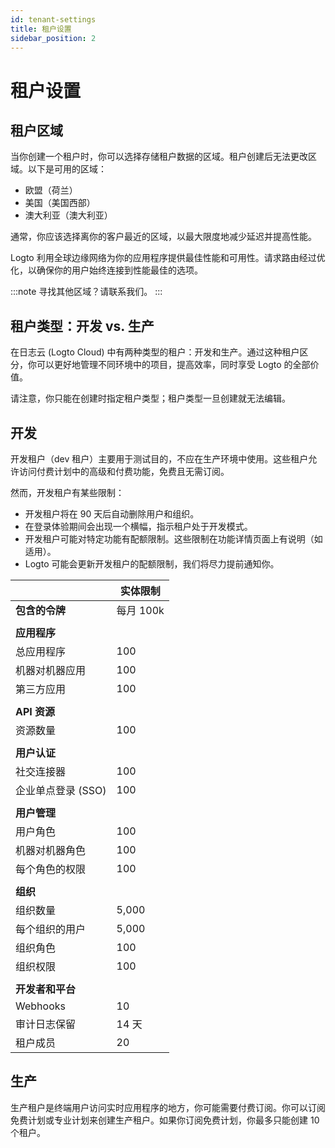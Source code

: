 ```yaml
---
id: tenant-settings
title: 租户设置
sidebar_position: 2
---
```


# 租户设置

## 租户区域

当你创建一个租户时，你可以选择存储租户数据的区域。租户创建后无法更改区域。以下是可用的区域：

- 欧盟（荷兰）
- 美国（美国西部）
- 澳大利亚（澳大利亚）

通常，你应该选择离你的客户最近的区域，以最大限度地减少延迟并提高性能。

Logto 利用全球边缘网络为你的应用程序提供最佳性能和可用性。请求路由经过优化，以确保你的用户始终连接到性能最佳的选项。

:::note
寻找其他区域？请联系我们。
:::

## 租户类型：开发 vs. 生产

在日志云 (Logto Cloud) 中有两种类型的租户：开发和生产。通过这种租户区分，你可以更好地管理不同环境中的项目，提高效率，同时享受 Logto 的全部价值。

请注意，你只能在创建时指定租户类型；租户类型一旦创建就无法编辑。

## 开发

开发租户（dev 租户）主要用于测试目的，不应在生产环境中使用。这些租户允许访问付费计划中的高级和付费功能，免费且无需订阅。

然而，开发租户有某些限制：

- 开发租户将在 90 天后自动删除用户和组织。
- 在登录体验期间会出现一个横幅，指示租户处于开发模式。
- 开发租户可能对特定功能有配额限制。这些限制在功能详情页面上有说明（如适用）。
- Logto 可能会更新开发租户的配额限制，我们将尽力提前通知你。

|                    | 实体限制  |
| ------------------ | --------- |
| **包含的令牌**     | 每月 100k |
|                    |           |
| **应用程序**       |           |
| 总应用程序         | 100       |
| 机器对机器应用     | 100       |
| 第三方应用         | 100       |
|                    |           |
| **API 资源**       |           |
| 资源数量           | 100       |
|                    |           |
| **用户认证**       |           |
| 社交连接器         | 100       |
| 企业单点登录 (SSO) | 100       |
|                    |           |
| **用户管理**       |           |
| 用户角色           | 100       |
| 机器对机器角色     | 100       |
| 每个角色的权限     | 100       |
|                    |           |
| **组织**           |           |
| 组织数量           | 5,000     |
| 每个组织的用户     | 5,000     |
| 组织角色           | 100       |
| 组织权限           | 100       |
|                    |           |
| **开发者和平台**   |           |
| Webhooks           | 10        |
| 审计日志保留       | 14 天     |
| 租户成员           | 20        |

## 生产

生产租户是终端用户访问实时应用程序的地方，你可能需要付费订阅。你可以订阅免费计划或专业计划来创建生产租户。如果你订阅免费计划，你最多只能创建 10 个租户。
